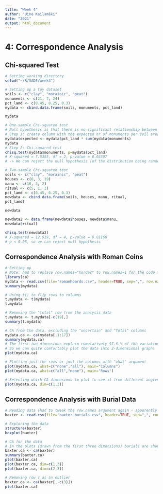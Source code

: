 ```yaml
---
title: "Week 4"
author: "Uine Kailamäki"
date: "2021"
output: html_document
---
```



# 4:  Correspondence Analysis

## Chi-squared Test

```r
# Setting working directory
setwd("~/R/SADE/week4")

# Setting up a toy dataset
soils <- c("clay", "morainic", "peat")
monuments <- c(21, 7, 24)
pct_land <- c(0.45, 0.25, 0.3)
mydata <- cbind.data.frame(soils, monuments, pct_land)

mydata

# One-sample Chi-squared test
# Null hypothesis is that there is no significant relationship between the distribution of the monuments and the soil type areas they are found in
# Step 1: create column with the expected nr of monuments per soil area
mydata$expected <- mydata$pct_land * sum(mydata$monuments)
mydata
# Step 2: Chi-squared test
chisq.test(mydata$monuments, p=mydata$pct_land)
# X-squared = 7.5385, df = 2, p-value = 0.02307
# -> We can reject the null hypothesis (of the distribution being random) with 97.7 % confidence

# Two-sample Chi-squared test
soils <- c("clay", "morainic", "peat")
houses <- c(6, 3, 19)
manu <- c(10, 3, 2)
ritual <- c(5, 1, 3)
pct_land <- c(0.45, 0.25, 0.3)
newdata <- cbind.data.frame(soils, houses, manu, ritual,
pct_land)

newdata

newdata2 <- data.frame(newdata$houses, newdata$manu,
newdata$ritual)

chisq.test(newdata2)
# X-squared = 12.919, df = 4, p-value = 0.01168
# p < 0.05, so we can reject null hypothesis

```

## Correspondence Analysis with Roman Coins

```r
# Setting up
# Note: had to replace row.names="hordes" to row.names=1 for the code to work
library(ca)
mydata <- read.csv(file="romanhoards.csv", header=TRUE, sep=",", row.names=1)
summary(mydata)

# Using t() to flip rows to columns
t.mydata <- t(mydata)
t.mydata

# Removing the "total" row from the analysis data
t.mydata <- t.mydata[-c(19),]
summary(t.mydata)

# CA from the data, excluding the "uncertain" and "Total" columns
mydata.ca <- ca(mydata[,1:17])
summary(mydata.ca)
# The first two dimensions explain cumulatively 97.6 % of the variation
# So we can quite comfortably plot the data into 2-dimensional graph!
plot(mydata.ca)

# Plotting just the rows or just the columns with "what" argument
plot(mydata.ca, what=c("none","all"), main="Columns")
plot(mydata.ca, what=c("all","none"), main="Rows")

# Selecting which CA dimensions to plot to see it from different angles
plot(mydata.ca, dim=c(1,3))

```

## Correspondence Analysis with Burial Data

```r
# Reading data (had to tweak the row.names argument again - apparently it got translated to "ï..pottery" instead of "pottery")
baxter <- read.csv(file="baxter_burials.csv", header=TRUE, sep=",", row.names="ï..pottery")

# Exploring the data
structure(baxter)
boxplot(baxter)

# CA for the data
# In the plots (drawn from the first three dimensions) burials are shown as red triangles and pottery types as blue dots
baxter.ca <- ca(baxter)
summary(baxter.ca)
plot(baxter.ca)
plot(baxter.ca, dim=c(1,3))
plot(baxter.ca, dim=c(2,3))

# Removing row c as an outlier
baxter.ca <- ca(baxter[,-c(3)])
plot(baxter.ca)

```